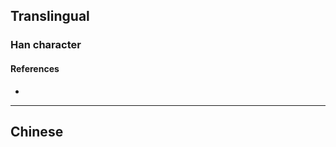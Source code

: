 {{character info}}
==Translingual==

===Han character===
{{Han char|rn=86|rad=火|as=02|sn=6|four=|canj=PF|ids=⿹勹火}}

====References====
* {{Han ref|kx=0666.060|dkj=18865|hdz=32188.090|uh=7073|ud=28787}}

----

==Chinese==
{{zh-see|輝|a}}